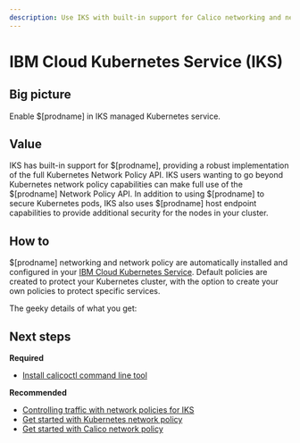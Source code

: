 ```yaml
---
description: Use IKS with built-in support for Calico networking and network policy.
---
```


# IBM Cloud Kubernetes Service (IKS)

## Big picture

Enable $[prodname] in IKS managed Kubernetes service.

## Value

IKS has built-in support for $[prodname], providing a robust implementation of the full Kubernetes Network Policy API. IKS users wanting to go beyond Kubernetes network policy capabilities can make full use of the $[prodname] Network Policy API. In addition to using $[prodname] to secure Kubernetes pods, IKS also uses $[prodname] host endpoint capabilities to provide additional security for the nodes in your cluster.

## How to

$[prodname] networking and network policy are automatically installed and configured in your [IBM Cloud Kubernetes Service](https://www.ibm.com/products/kubernetes-service/). Default policies are created to protect your Kubernetes cluster, with the option to create your own policies to protect specific services.

The geeky details of what you get:

<GeekDetails
  prodname='$[prodname]'
  details='Policy:Calico,IPAM:Calico,CNI:Calico,Cross-subnet:IPIP,Routing:BGP,Datastore:Kubernetes'
/>

## Next steps

**Required**

- [Install calicoctl command line tool](../../../operations/calicoctl/install.mdx)

**Recommended**

- [Controlling traffic with network policies for IKS](https://cloud.ibm.com/docs/containers?topic=containers-network_policies)
- [Get started with Kubernetes network policy](../../../network-policy/get-started/kubernetes-policy/kubernetes-network-policy.mdx)
- [Get started with Calico network policy](../../../network-policy/get-started/calico-policy/calico-network-policy.mdx)
